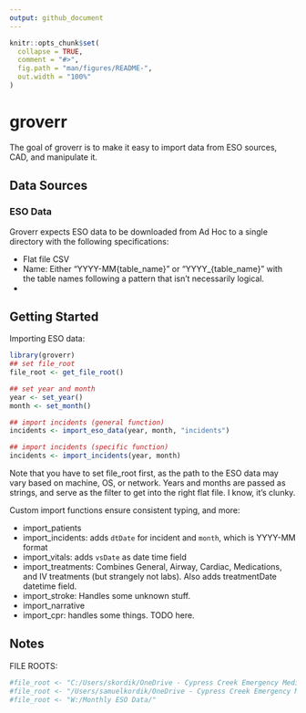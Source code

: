 ```yaml
---
output: github_document
---
```


<!-- README.md is generated from README.Rmd. Please edit that file -->

```r
knitr::opts_chunk$set(
  collapse = TRUE,
  comment = "#>",
  fig.path = "man/figures/README-",
  out.width = "100%"
)
```

# groverr

<!-- badges: start -->
<!-- badges: end -->

The goal of groverr is to make it easy to import data from ESO sources, CAD, and manipulate it.

## Data Sources

### ESO Data
Groverr expects ESO data to be downloaded from Ad Hoc to a single directory with the following specifications:

  - Flat file CSV
  - Name: Either "YYYY-MM{table_name}" or "YYYY_{table_name}" with the table names following a pattern that isn't necessarily logical.
  - 


## Getting Started

Importing ESO data:
```r
library(groverr)
## set file_root
file_root <- get_file_root()

## set year and month
year <- set_year()
month <- set_month()

## import incidents (general function)
incidents <- import_eso_data(year, month, "incidents")

## import incidents (specific function)
incidents <- import_incidents(year, month)
```

Note that you have to set file_root first, as the path to the ESO data may vary based on machine, OS, or network. Years and months are passed as strings, and serve as the filter to get into the right flat file. I know, it's clunky.

Custom import functions ensure consistent typing, and more:

  - import_patients
  - import_incidents: adds `dtDate` for incident and `month`, which is YYYY-MM format
  - import_vitals: adds `vsDate` as date time field
  - import_treatments: Combines General, Airway, Cardiac, Medications, and IV treatments (but strangely not labs). Also adds treatmentDate datetime field.
  - import_stroke: Handles some unknown stuff.
  - import_narrative
  - import_cpr: handles some things. TODO here.
  

## Notes
FILE ROOTS:
```r
#file_root <- "C:/Users/skordik/OneDrive - Cypress Creek Emergency Medical Services/March Data/"
#file_root <- "/Users/samuelkordik/OneDrive - Cypress Creek Emergency Medical Services/March Data/"
#file_root <- "W:/Monthly ESO Data/"

```

